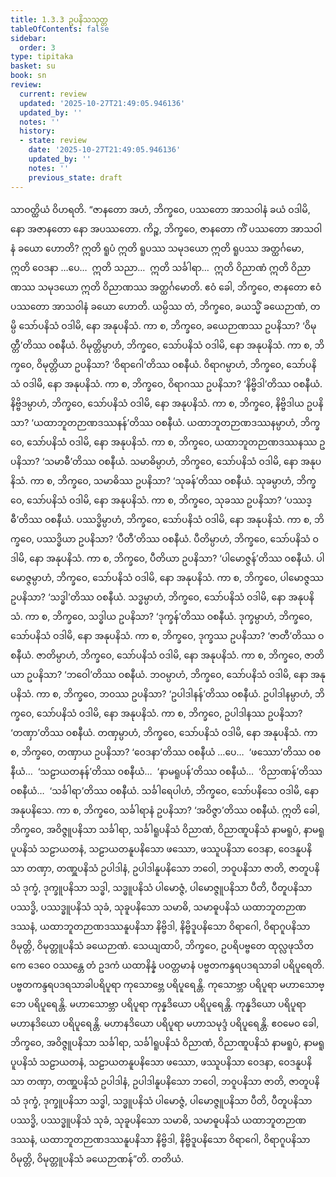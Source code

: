 ```yaml
---
title: 1.3.3 ဥပနိသသုတ္တ
tableOfContents: false
sidebar:
  order: 3
type: tipitaka
basket: su
book: sn
review:
  current: review
  updated: '2025-10-27T21:49:05.946136'
  updated_by: ''
  notes: ''
  history:
  - state: review
    date: '2025-10-27T21:49:05.946136'
    updated_by: ''
    notes: ''
    previous_state: draft
---
```



<ReviewStatus review={frontmatter.review} showDetails={true} />

<HypothesisAnnotation frontmatter={frontmatter} />

<DynamicBreadcrumb />

<Division number="23" book="sn" e="ch" v="18" p="282">

<Paragraph number="134" book="sn">
သာဝတ္ထိယံ ဝိဟရတိ. “ဇာနတော အဟံ, ဘိက္ခဝေ, ပဿတော အာသဝါနံ ခယံ ဝဒါမိ, နော အဇာနတော နော အပဿတော. ကိဉ္စ, ဘိက္ခဝေ, ဇာနတော ကိံ ပဿတော အာသဝါနံ ခယော ဟောတိ? ဣတိ ရူပံ ဣတိ ရူပဿ သမုဒယော ဣတိ ရူပဿ အတ္ထင်္ဂမော, ဣတိ ဝေဒနာ …ပေ…  ဣတိ သညာ…  ဣတိ သင်္ခါရာ…  ဣတိ ဝိညာဏံ ဣတိ ဝိညာဏဿ သမုဒယော ဣတိ ဝိညာဏဿ အတ္ထင်္ဂမောတိ. ဧဝံ ခေါ, ဘိက္ခဝေ, ဇာနတော ဧဝံ ပဿတော အာသဝါနံ ခယော ဟောတိ.
</Paragraph>

<Paragraph number="135" book="sn">
ယမ္ပိဿ တံ, ဘိက္ခဝေ, ခယသ္မိံ ခယေဉာဏံ, တမ္ပိ သော်ပနိသံ ဝဒါမိ, နော အနုပနိသံ. ကာ စ, ဘိက္ခဝေ, ခယေဉာဏဿ ဥပနိသာ? ‘ဝိမုတ္တီ’တိဿ ဝစနီယံ. ဝိမုတ္တိမ္ပာဟံ, ဘိက္ခဝေ, သော်ပနိသံ ဝဒါမိ, နော အနုပနိသံ. ကာ စ, ဘိက္ခဝေ, ဝိမုတ္တိယာ ဥပနိသာ? ‘ဝိရာဂေါ’တိဿ ဝစနီယံ. ဝိရာဂမ္ပာဟံ, ဘိက္ခဝေ, သော်ပနိသံ ဝဒါမိ, နော အနုပနိသံ. ကာ စ, ဘိက္ခဝေ, ဝိရာဂဿ ဥပနိသာ? ‘နိဗ္ဗိဒါ’တိဿ ဝစနီယံ. နိဗ္ဗိဒမ္ပာဟံ, ဘိက္ခဝေ, သော်ပနိသံ ဝဒါမိ, နော အနုပနိသံ. ကာ စ, ဘိက္ခဝေ, နိဗ္ဗိဒါယ ဥပနိသာ? ‘ယထာဘူတဉာဏဒဿနန်’တိဿ ဝစနီယံ. ယထာဘူတဉာဏဒဿနမ္ပာဟံ, ဘိက္ခဝေ, သော်ပနိသံ ဝဒါမိ, နော အနုပနိသံ. ကာ စ, ဘိက္ခဝေ, ယထာဘူတဉာဏဒဿနဿ ဥပနိသာ? ‘သမာဓီ’တိဿ ဝစနီယံ. သမာဓိမ္ပာဟံ, ဘိက္ခဝေ, သော်ပနိသံ ဝဒါမိ, နော အနုပနိသံ.
</Paragraph>

<Paragraph number="136" book="sn">
ကာ စ, ဘိက္ခဝေ, သမာဓိဿ ဥပနိသာ? ‘သုခန်’တိဿ ဝစနီယံ. သုခမ္ပာဟံ, ဘိက္ခဝေ, သော်ပနိသံ ဝဒါမိ, နော အနုပနိသံ. ကာ စ, ဘိက္ခဝေ, သုခဿ ဥပနိသာ? ‘ပဿဒ္ဓီ’တိဿ ဝစနီယံ. ပဿဒ္ဓိမ္ပာဟံ, ဘိက္ခဝေ, သော်ပနိသံ ဝဒါမိ, နော အနုပနိသံ. ကာ စ, ဘိက္ခဝေ, ပဿဒ္ဓိယာ ဥပနိသာ? ‘ပီတီ’တိဿ ဝစနီယံ. ပီတိမ္ပာဟံ, ဘိက္ခဝေ, သော်ပနိသံ ဝဒါမိ, နော အနုပနိသံ. ကာ စ, ဘိက္ခဝေ, ပီတိယာ ဥပနိသာ? ‘ပါမောဇ္ဇန်’တိဿ ဝစနီယံ. ပါမောဇ္ဇမ္ပာဟံ, ဘိက္ခဝေ, သော်ပနိသံ ဝဒါမိ, နော အနုပနိသံ. ကာ စ, ဘိက္ခဝေ, ပါမောဇ္ဇဿ ဥပနိသာ? ‘သဒ္ဓါ’တိဿ ဝစနီယံ. သဒ္ဓမ္ပာဟံ, ဘိက္ခဝေ, သော်ပနိသံ ဝဒါမိ, နော အနုပနိသံ.
</Paragraph>

<Paragraph number="137" book="sn">
ကာ စ, ဘိက္ခဝေ, သဒ္ဓါယ ဥပနိသာ? ‘ဒုက္ခန်’တိဿ ဝစနီယံ. ဒုက္ခမ္ပာဟံ, ဘိက္ခဝေ, သော်ပနိသံ ဝဒါမိ, နော အနုပနိသံ. ကာ စ, ဘိက္ခဝေ, ဒုက္ခဿ ဥပနိသာ? ‘ဇာတီ’တိဿ ဝစနီယံ. ဇာတိမ္ပာဟံ, ဘိက္ခဝေ, သော်ပနိသံ ဝဒါမိ, နော အနုပနိသံ. ကာ စ, ဘိက္ခဝေ, ဇာတိယာ ဥပနိသာ? ‘ဘဝေါ’တိဿ ဝစနီယံ. ဘဝမ္ပာဟံ, ဘိက္ခဝေ, သော်ပနိသံ ဝဒါမိ, နော အနုပနိသံ. ကာ စ, ဘိက္ခဝေ, ဘဝဿ ဥပနိသာ? ‘ဥပါဒါနန်’တိဿ ဝစနီယံ. ဥပါဒါနမ္ပာဟံ, ဘိက္ခဝေ, သော်ပနိသံ ဝဒါမိ, နော အနုပနိသံ. ကာ စ, ဘိက္ခဝေ, ဥပါဒါနဿ ဥပနိသာ? ‘တဏှာ’တိဿ ဝစနီယံ. တဏှမ္ပာဟံ, ဘိက္ခဝေ, သော်ပနိသံ ဝဒါမိ, နော အနုပနိသံ.
</Paragraph>

<Paragraph number="138" book="sn">
ကာ စ, ဘိက္ခဝေ, တဏှာယ ဥပနိသာ? ‘ဝေဒနာ’တိဿ ဝစနီယံ …ပေ…  ‘ဖဿော’တိဿ ဝစနီယံ…  ‘သဠာယတနန်’တိဿ ဝစနီယံ…  ‘နာမရူပန်’တိဿ ဝစနီယံ…  ‘ဝိညာဏန်’တိဿ ဝစနီယံ…  ‘သင်္ခါရာ’တိဿ ဝစနီယံ. သင်္ခါရေပါဟံ, ဘိက္ခဝေ, သော်ပနိသေ ဝဒါမိ, နော အနုပနိသေ. ကာ စ, ဘိက္ခဝေ, သင်္ခါရာနံ ဥပနိသာ? ‘အဝိဇ္ဇာ’တိဿ ဝစနီယံ.
</Paragraph>

<Paragraph number="139" book="sn">
ဣတိ ခေါ, ဘိက္ခဝေ, အဝိဇ္ဇူပနိသာ သင်္ခါရာ, သင်္ခါရူပနိသံ ဝိညာဏံ, ဝိညာဏူပနိသံ နာမရူပံ, နာမရူပူပနိသံ သဠာယတနံ, သဠာယတနူပနိသော ဖဿော, ဖဿူပနိသာ ဝေဒနာ, ဝေဒနူပနိသာ တဏှာ, တဏှူပနိသံ ဥပါဒါနံ, ဥပါဒါနူပနိသော ဘဝေါ, ဘဝူပနိသာ ဇာတိ, ဇာတူပနိသံ ဒုက္ခံ, ဒုက္ခူပနိသာ သဒ္ဓါ, သဒ္ဓူပနိသံ ပါမောဇ္ဇံ, ပါမောဇ္ဇူပနိသာ ပီတိ, ပီတူပနိသာ ပဿဒ္ဓိ, ပဿဒ္ဓူပနိသံ သုခံ, သုခူပနိသော သမာဓိ, သမာဓူပနိသံ ယထာဘူတဉာဏဒဿနံ, ယထာဘူတဉာဏဒဿနူပနိသာ နိဗ္ဗိဒါ, နိဗ္ဗိဒူပနိသော ဝိရာဂေါ, ဝိရာဂူပနိသာ ဝိမုတ္တိ, ဝိမုတ္တူပနိသံ ခယေဉာဏံ.
</Paragraph>

<Paragraph number="140" book="sn">
သေယျထာပိ, ဘိက္ခဝေ, ဥပရိပဗ္ဗတေ ထုလ္လဖုသိတကေ ဒေဝေ ဝဿန္တေ တံ ဥဒကံ ယထာနိန္နံ ပဝတ္တမာနံ ပဗ္ဗတကန္ဒရပဒရသာခါ ပရိပူရေတိ. ပဗ္ဗတကန္ဒရပဒရသာခါပရိပူရာ ကုသောဗ္ဘေ ပရိပူရေန္တိ. ကုသောဗ္ဘာ ပရိပူရာ မဟာသောဗ္ဘေ ပရိပူရေန္တိ. မဟာသောဗ္ဘာ ပရိပူရာ ကုန္နဒိယော ပရိပူရေန္တိ. ကုန္နဒိယော ပရိပူရာ မဟာနဒိယော ပရိပူရေန္တိ. မဟာနဒိယော ပရိပူရာ မဟာသမုဒ္ဒံ ပရိပူရေန္တိ.
</Paragraph>

<Paragraph number="141" book="sn">
ဧဝမေဝ ခေါ, ဘိက္ခဝေ, အဝိဇ္ဇူပနိသာ သင်္ခါရာ, သင်္ခါရူပနိသံ ဝိညာဏံ, ဝိညာဏူပနိသံ နာမရူပံ, နာမရူပူပနိသံ သဠာယတနံ, သဠာယတနူပနိသော ဖဿော, ဖဿူပနိသာ ဝေဒနာ, ဝေဒနူပနိသာ တဏှာ, တဏှူပနိသံ ဥပါဒါနံ, ဥပါဒါနူပနိသော ဘဝေါ, ဘဝူပနိသာ ဇာတိ, ဇာတူပနိသံ ဒုက္ခံ, ဒုက္ခူပနိသာ သဒ္ဓါ, သဒ္ဓူပနိသံ ပါမောဇ္ဇံ, ပါမောဇ္ဇူပနိသာ ပီတိ, ပီတူပနိသာ ပဿဒ္ဓိ, ပဿဒ္ဓူပနိသံ သုခံ, သုခူပနိသော သမာဓိ, သမာဓူပနိသံ ယထာဘူတဉာဏဒဿနံ, ယထာဘူတဉာဏဒဿနူပနိသာ နိဗ္ဗိဒါ, နိဗ္ဗိဒူပနိသော ဝိရာဂေါ, ဝိရာဂူပနိသာ ဝိမုတ္တိ, ဝိမုတ္တူပနိသံ ခယေဉာဏန်”တိ.

</Paragraph>
</Division>

<Paragraph number="142" type="center" book="sn">
တတိယံ.
</Paragraph>
